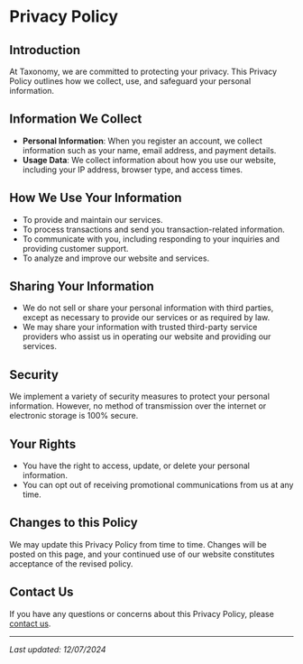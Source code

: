 # Privacy Policy

## Introduction

At Taxonomy, we are committed to protecting your privacy. This Privacy Policy outlines how we collect, use, and safeguard your personal information.

## Information We Collect

- **Personal Information**: When you register an account, we collect information such as your name, email address, and payment details.
- **Usage Data**: We collect information about how you use our website, including your IP address, browser type, and access times.

## How We Use Your Information

- To provide and maintain our services.
- To process transactions and send you transaction-related information.
- To communicate with you, including responding to your inquiries and providing customer support.
- To analyze and improve our website and services.

## Sharing Your Information

- We do not sell or share your personal information with third parties, except as necessary to provide our services or as required by law.
- We may share your information with trusted third-party service providers who assist us in operating our website and providing our services.

## Security

We implement a variety of security measures to protect your personal information. However, no method of transmission over the internet or electronic storage is 100% secure.

## Your Rights

- You have the right to access, update, or delete your personal information.
- You can opt out of receiving promotional communications from us at any time.

## Changes to this Policy

We may update this Privacy Policy from time to time. Changes will be posted on this page, and your continued use of our website constitutes acceptance of the revised policy.

## Contact Us

If you have any questions or concerns about this Privacy Policy, please [contact us](mailto:support@taxonomy.com).

---

_Last updated: 12/07/2024_
